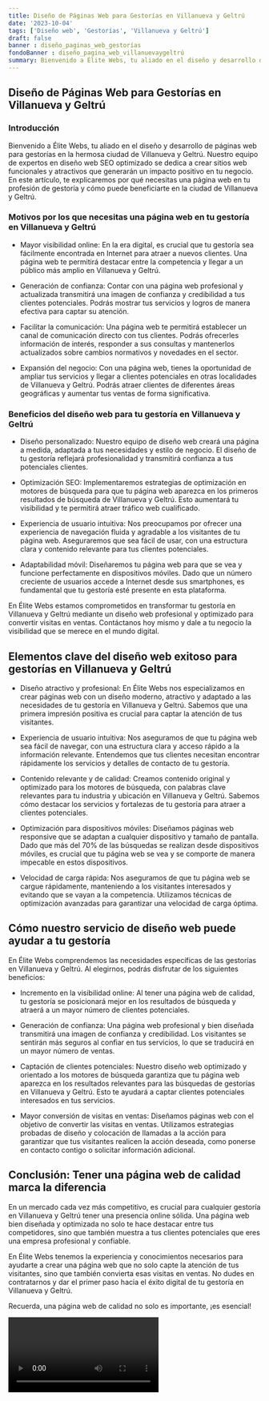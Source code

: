 ```yaml
---
title: Diseño de Páginas Web para Gestorías en Villanueva y Geltrú
date: '2023-10-04'
tags: ['Diseño web', 'Gestorías', 'Villanueva y Geltrú']
draft: false
banner : diseño_paginas_web_gestorías
fondoBanner : diseño_pagina_web_villanuevaygeltrú
summary: Bienvenido a Élite Webs, tu aliado en el diseño y desarrollo de páginas web para gestorías en la hermosa ciudad de Villanueva y Geltrú. Nuestro equipo de expertos en diseño web SEO optimizado se dedica a crear sitios web funcionales y atractivos que generarán un impacto positivo en tu negocio. En este artículo, te explicaremos por qué necesitas una página web en tu profesión de gestoría y cómo puede beneficiarte en la ciudad de Villanueva y Geltrú.
---
```


## Diseño de Páginas Web para Gestorías en Villanueva y Geltrú

### Introducción

Bienvenido a Élite Webs, tu aliado en el diseño y desarrollo de páginas web para gestorías en la hermosa ciudad de Villanueva y Geltrú. Nuestro equipo de expertos en diseño web SEO optimizado se dedica a crear sitios web funcionales y atractivos que generarán un impacto positivo en tu negocio. En este artículo, te explicaremos por qué necesitas una página web en tu profesión de gestoría y cómo puede beneficiarte en la ciudad de Villanueva y Geltrú.

### Motivos por los que necesitas una página web en tu gestoría en Villanueva y Geltrú

- Mayor visibilidad online: En la era digital, es crucial que tu gestoría sea fácilmente encontrada en Internet para atraer a nuevos clientes. Una página web te permitirá destacar entre la competencia y llegar a un público más amplio en Villanueva y Geltrú.

- Generación de confianza: Contar con una página web profesional y actualizada transmitirá una imagen de confianza y credibilidad a tus clientes potenciales. Podrás mostrar tus servicios y logros de manera efectiva para captar su atención.

- Facilitar la comunicación: Una página web te permitirá establecer un canal de comunicación directo con tus clientes. Podrás ofrecerles información de interés, responder a sus consultas y mantenerlos actualizados sobre cambios normativos y novedades en el sector.

- Expansión del negocio: Con una página web, tienes la oportunidad de ampliar tus servicios y llegar a clientes potenciales en otras localidades de Villanueva y Geltrú. Podrás atraer clientes de diferentes áreas geográficas y aumentar tus ventas de forma significativa.

### Beneficios del diseño web para tu gestoría en Villanueva y Geltrú

- Diseño personalizado: Nuestro equipo de diseño web creará una página a medida, adaptada a tus necesidades y estilo de negocio. El diseño de tu gestoría reflejará profesionalidad y transmitirá confianza a tus potenciales clientes.

- Optimización SEO: Implementaremos estrategias de optimización en motores de búsqueda para que tu página web aparezca en los primeros resultados de búsqueda de Villanueva y Geltrú. Esto aumentará tu visibilidad y te permitirá atraer tráfico web cualificado.

- Experiencia de usuario intuitiva: Nos preocupamos por ofrecer una experiencia de navegación fluida y agradable a los visitantes de tu página web. Aseguraremos que sea fácil de usar, con una estructura clara y contenido relevante para tus clientes potenciales.

- Adaptabilidad móvil: Diseñaremos tu página web para que se vea y funcione perfectamente en dispositivos móviles. Dado que un número creciente de usuarios accede a Internet desde sus smartphones, es fundamental que tu gestoría esté presente en esta plataforma.

En Élite Webs estamos comprometidos en transformar tu gestoría en Villanueva y Geltrú mediante un diseño web profesional y optimizado para convertir visitas en ventas. Contáctanos hoy mismo y dale a tu negocio la visibilidad que se merece en el mundo digital.

<GifSeo />

<Cta />

## Elementos clave del diseño web exitoso para gestorías en Villanueva y Geltrú

- Diseño atractivo y profesional: En Élite Webs nos especializamos en crear páginas web con un diseño moderno, atractivo y adaptado a las necesidades de tu gestoría en Villanueva y Geltrú. Sabemos que una primera impresión positiva es crucial para captar la atención de tus visitantes.

- Experiencia de usuario intuitiva: Nos aseguramos de que tu página web sea fácil de navegar, con una estructura clara y acceso rápido a la información relevante. Entendemos que tus clientes necesitan encontrar rápidamente los servicios y detalles de contacto de tu gestoría.

- Contenido relevante y de calidad: Creamos contenido original y optimizado para los motores de búsqueda, con palabras clave relevantes para tu industria y ubicación en Villanueva y Geltrú. Sabemos cómo destacar los servicios y fortalezas de tu gestoría para atraer a clientes potenciales.

- Optimización para dispositivos móviles: Diseñamos páginas web responsive que se adaptan a cualquier dispositivo y tamaño de pantalla. Dado que más del 70% de las búsquedas se realizan desde dispositivos móviles, es crucial que tu página web se vea y se comporte de manera impecable en estos dispositivos.

- Velocidad de carga rápida: Nos aseguramos de que tu página web se cargue rápidamente, manteniendo a los visitantes interesados y evitando que se vayan a la competencia. Utilizamos técnicas de optimización avanzadas para garantizar una velocidad de carga óptima.

## Cómo nuestro servicio de diseño web puede ayudar a tu gestoría

En Élite Webs comprendemos las necesidades específicas de las gestorías en Villanueva y Geltrú. Al elegirnos, podrás disfrutar de los siguientes beneficios:

- Incremento en la visibilidad online: Al tener una página web de calidad, tu gestoría se posicionará mejor en los resultados de búsqueda y atraerá a un mayor número de clientes potenciales.

- Generación de confianza: Una página web profesional y bien diseñada transmitirá una imagen de confianza y credibilidad. Los visitantes se sentirán más seguros al confiar en tus servicios, lo que se traducirá en un mayor número de ventas.

- Captación de clientes potenciales: Nuestro diseño web optimizado y orientado a los motores de búsqueda garantiza que tu página web aparezca en los resultados relevantes para las búsquedas de gestorías en Villanueva y Geltrú. Esto te ayudará a captar clientes potenciales interesados en tus servicios.

- Mayor conversión de visitas en ventas: Diseñamos páginas web con el objetivo de convertir las visitas en ventas. Utilizamos estrategias probadas de diseño y colocación de llamadas a la acción para garantizar que tus visitantes realicen la acción deseada, como ponerse en contacto contigo o solicitar información adicional.

## Conclusión: Tener una página web de calidad marca la diferencia

En un mercado cada vez más competitivo, es crucial para cualquier gestoría en Villanueva y Geltrú tener una presencia online sólida. Una página web bien diseñada y optimizada no solo te hace destacar entre tus competidores, sino que también muestra a tus clientes potenciales que eres una empresa profesional y confiable.

En Élite Webs tenemos la experiencia y conocimientos necesarios para ayudarte a crear una página web que no solo capte la atención de tus visitantes, sino que también convierta esas visitas en ventas. No dudes en contratarnos y dar el primer paso hacia el éxito digital de tu gestoría en Villanueva y Geltrú.

Recuerda, una página web de calidad no solo es importante, ¡es esencial!

<Video />

<CtaBot job='Gestorías' city='Villanueva y Geltrú'/>

<Gmaps query='Villanueva y Geltrú+españa+maps' />